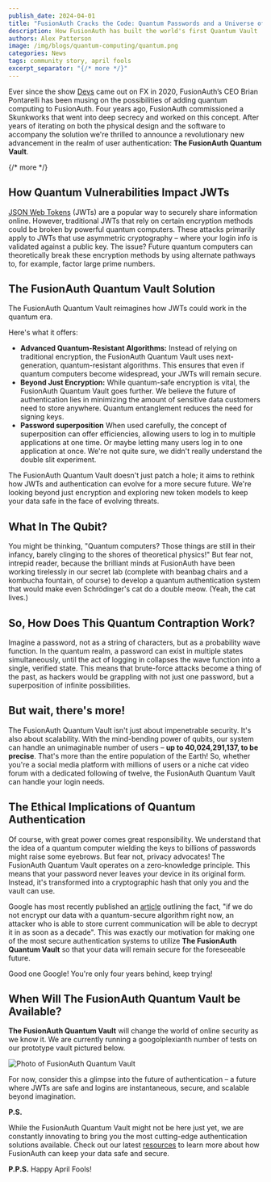 ```yaml
---
publish_date: 2024-04-01
title: "FusionAuth Cracks the Code: Quantum Passwords and a Universe of Secure Logins"
description: How FusionAuth has built the world's first Quantum Vault
authors: Alex Patterson
image: /img/blogs/quantum-computing/quantum.png
categories: News
tags: community story, april fools
excerpt_separator: "{/* more */}"
---
```

Ever since the show [Devs](https://www.wired.com/story/inside-devs-dreamy-silicon-valley-quantum-thriller/) came out on FX in 2020, FusionAuth’s CEO Brian Pontarelli has been musing on the possibilities of adding quantum computing to FusionAuth. Four years ago, FusionAuth commissioned a Skunkworks that went into deep secrecy and worked on this concept. After years of iterating on both the physical design and the software to accompany the solution we're thrilled to announce a revolutionary new advancement in the realm of user authentication: **The FusionAuth Quantum Vault**. 

{/* more */}

## How Quantum Vulnerabilities Impact JWTs

[JSON Web Tokens](/articles/tokens/) (JWTs) are a popular way to securely share information online.  However, traditional JWTs that rely on certain encryption methods could be broken by powerful quantum computers. These attacks primarily apply to JWTs that use asymmetric cryptography – where your login info is validated against a public key. The issue? Future quantum computers can theoretically break these encryption methods by using alternate pathways to, for example, factor large prime numbers.

## The FusionAuth Quantum Vault Solution

The FusionAuth Quantum Vault reimagines how JWTs could work in the quantum era. 

Here's what it offers:

* **Advanced Quantum-Resistant Algorithms:** Instead of relying on traditional encryption, the FusionAuth Quantum Vault uses next-generation, quantum-resistant algorithms.  This ensures that even if quantum computers become widespread, your JWTs will remain secure.
* **Beyond Just Encryption:** While quantum-safe encryption is vital, the FusionAuth Quantum Vault goes further. We believe the future of authentication lies in minimizing the amount of sensitive data customers need to store anywhere. Quantum entanglement reduces the need for signing keys.
* **Password superposition** When used carefully, the concept of superposition can offer efficiencies, allowing users to log in to multiple applications at one time. Or maybe letting many users log in to one application at once. We're not quite sure, we didn't really understand the double slit experiment.

The FusionAuth Quantum Vault doesn't just patch a hole; it aims to rethink how JWTs and authentication can evolve for a more secure future. We're looking beyond just encryption and exploring new token models to keep your data safe in the face of evolving threats. 

## What In The Qubit?

You might be thinking, "Quantum computers? Those things are still in their infancy, barely clinging to the shores of theoretical physics!" But fear not, intrepid reader, because the brilliant minds at FusionAuth have been working tirelessly in our secret lab (complete with beanbag chairs and a kombucha fountain, of course) to develop a quantum authentication system that would make even Schrödinger's cat do a double meow. (Yeah, the cat lives.)

## So, How Does This Quantum Contraption Work?

Imagine a password, not as a string of characters, but as a probability wave function. In the quantum realm, a password can exist in multiple states simultaneously, until the act of logging in collapses the wave function into a single, verified state. This means that brute-force attacks become a thing of the past, as hackers would be grappling with not just one password, but a superposition of infinite possibilities.

## But wait, there's more!

The FusionAuth Quantum Vault isn't just about impenetrable security. It's also about scalability. With the mind-bending power of qubits, our system can handle an unimaginable number of users – **up to 40,024,291,137, to be precise**. That's more than the entire population of the Earth! So, whether you're a social media platform with millions of users or a niche cat video forum with a dedicated following of twelve, the FusionAuth Quantum Vault can handle your login needs.

## The Ethical Implications of Quantum Authentication

Of course, with great power comes great responsibility. We understand that the idea of a quantum computer wielding the keys to billions of passwords might raise some eyebrows. But fear not, privacy advocates! The FusionAuth Quantum Vault operates on a zero-knowledge principle. This means that your password never leaves your device in its original form. Instead, it's transformed into a cryptographic hash that only you and the vault can use.

Google has most recently published an [article](https://bughunters.google.com/blog/5108747984306176/google-s-threat-model-for-post-quantum-cryptography) outlining the fact, "if we do not encrypt our data with a quantum-secure algorithm right now, an attacker who is able to store current communication will be able to decrypt it in as soon as a decade". This was exactly our motivation for making one of the most secure authentication systems to utilize **The FusionAuth Quantum Vault** so that your data will remain secure for the foreseeable future.

Good one Google! You're only four years behind, keep trying!

## When Will The FusionAuth Quantum Vault be Available?

**The FusionAuth Quantum Vault** will change the world of online security as we know it. We are currently running a googolplexianth number of tests on our prototype vault pictured below.

![Photo of FusionAuth Quantum Vault](/img/blogs/quantum-computing/Gemini_Generated_Image.jpeg)

For now, consider this a glimpse into the future of authentication – a future where JWTs are safe and logins are instantaneous, secure, and scalable beyond imagination. 

**P.S.**

While the FusionAuth Quantum Vault might not be here just yet, we are constantly innovating to bring you the most cutting-edge authentication solutions available. Check out our latest [resources](/resource/all) to learn more about how FusionAuth can keep your data safe and secure.

**P.P.S.** Happy April Fools!
